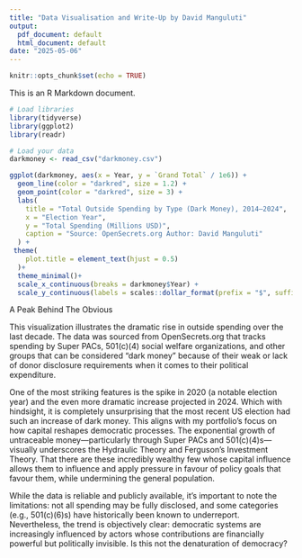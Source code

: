 ```yaml
---
title: "Data Visualisation and Write-Up by David Manguluti"
output:
  pdf_document: default
  html_document: default
date: "2025-05-06"
---
```


```r
knitr::opts_chunk$set(echo = TRUE)
```

This is an R Markdown document. 

```r

# Load libraries
library(tidyverse)
library(ggplot2)
library(readr)

# Load your data
darkmoney <- read_csv("darkmoney.csv")
```

```r
ggplot(darkmoney, aes(x = Year, y = `Grand Total` / 1e6)) +
  geom_line(color = "darkred", size = 1.2) +
  geom_point(color = "darkred", size = 3) +
  labs(
    title = "Total Outside Spending by Type (Dark Money), 2014–2024",
    x = "Election Year",
    y = "Total Spending (Millions USD)",
    caption = "Source: OpenSecrets.org Author: David Manguluti"
  ) +
 theme(
    plot.title = element_text(hjust = 0.5)
  )+
  theme_minimal()+
  scale_x_continuous(breaks = darkmoney$Year) +
  scale_y_continuous(labels = scales::dollar_format(prefix = "$", suffix = "M"))
```

A Peak Behind The Obvious

This visualization illustrates the dramatic rise in outside spending over the last decade. The data was sourced from OpenSecrets.org that tracks spending by Super PACs, 501(c)(4) social welfare organizations, and other groups that can be considered “dark money” because of their weak or lack of donor disclosure requirements when it comes to their political expenditure.

One of the most striking features is the spike in 2020 (a notable election year) and the even more dramatic increase projected in 2024. Which with hindsight, it is completely unsurprising that the most recent US election had such an increase of dark money. This aligns with my portfolio’s focus on how capital reshapes democratic processes. The exponential growth of untraceable money—particularly through Super PACs and 501(c)(4)s—visually underscores the Hydraulic Theory and Ferguson’s Investment Theory. That there are these incredibly wealthy few whose capital influence allows them to influence and apply pressure in favour of policy goals that favour them, while undermining the general population. 

While the data is reliable and publicly available, it’s important to note the limitations: not all spending may be fully disclosed, and some categories (e.g., 501(c)(6)s) have historically been known to underreport. Nevertheless, the trend is objectively clear: democratic systems are increasingly influenced by actors whose contributions are financially powerful but politically invisible. Is this not the denaturation of democracy? 
